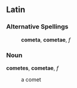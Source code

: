 ==Latin==
===Alternative Spellings===
:'''cometa''', '''cometae''', ''f''
===Noun===
'''cometes''', '''cometae''', ''f''

: a comet
